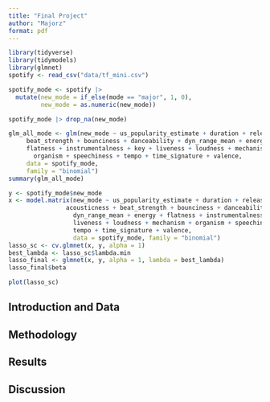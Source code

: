 ```yaml
---
title: "Final Project"
author: "Majorz"
format: pdf
---
```


```r
library(tidyverse)
library(tidymodels)
library(glmnet)
spotify <- read_csv("data/tf_mini.csv")
```

```r
spotify_mode <- spotify |>
  mutate(new_mode = if_else(mode == "major", 1, 0), 
         new_mode = as.numeric(new_mode))

spotify_mode |> drop_na(new_mode)

glm_all_mode <- glm(new_mode ~ us_popularity_estimate + duration + release_year + acousticness + 
     beat_strength + bounciness + danceability + dyn_range_mean + energy + 
     flatness + instrumentalness + key + liveness + loudness + mechanism + 
       organism + speechiness + tempo + time_signature + valence,
     data = spotify_mode,
     family = "binomial")
summary(glm_all_mode)
```

```r
y <- spotify_mode$new_mode
x <- model.matrix(new_mode ~ us_popularity_estimate + duration + release_year + 
                acousticness + beat_strength + bounciness + danceability + 
                  dyn_range_mean + energy + flatness + instrumentalness + key + 
                  liveness + loudness + mechanism + organism + speechiness + 
                  tempo + time_signature + valence,
                  data = spotify_mode, family = "binomial")
lasso_sc <- cv.glmnet(x, y, alpha = 1)
best_lambda <- lasso_sc$lambda.min
lasso_final <- glmnet(x, y, alpha = 1, lambda = best_lambda)
lasso_final$beta
```

```r
plot(lasso_sc)
```

## Introduction and Data

## Methodology

## Results

## Discussion

